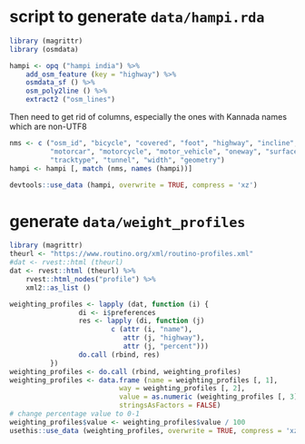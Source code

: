 # script to generate `data/hampi.rda` 

```r
library (magrittr)
library (osmdata)
```
```r
hampi <- opq ("hampi india") %>%
    add_osm_feature (key = "highway") %>%
    osmdata_sf () %>%
    osm_poly2line () %>%
    extract2 ("osm_lines")
```
Then need to get rid of columns, especially the ones with Kannada names which
are non-UTF8
```r
nms <- c ("osm_id", "bicycle", "covered", "foot", "highway", "incline",
          "motorcar", "motorcycle", "motor_vehicle", "oneway", "surface",
          "tracktype", "tunnel", "width", "geometry")
hampi <- hampi [, match (nms, names (hampi))]
```
```r
devtools::use_data (hampi, overwrite = TRUE, compress = 'xz')
```

# generate `data/weight_profiles`

```r
library (magrittr)
theurl <- "https://www.routino.org/xml/routino-profiles.xml"
#dat <- rvest::html (theurl)
dat <- rvest::html (theurl) %>%
    rvest::html_nodes("profile") %>%
    xml2::as_list ()
```
```r
weighting_profiles <- lapply (dat, function (i) {
                 di <- i$preferences
                 res <- lapply (di, function (j) 
                         c (attr (i, "name"),
                            attr (j, "highway"),
                            attr (j, "percent")))
                 do.call (rbind, res)
          })
weighting_profiles <- do.call (rbind, weighting_profiles)
weighting_profiles <- data.frame (name = weighting_profiles [, 1],
                           way = weighting_profiles [, 2],
                           value = as.numeric (weighting_profiles [, 3]),
                           stringsAsFactors = FALSE)
# change percentage value to 0-1
weighting_profiles$value <- weighting_profiles$value / 100
usethis::use_data (weighting_profiles, overwrite = TRUE, compress = 'xz')
```

